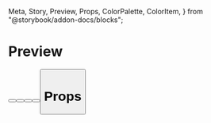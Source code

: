   Meta,
  Story,
  Preview,
  Props,
  ColorPalette,
  ColorItem,
} from "@storybook/addon-docs/blocks";

<Meta title="Buttons" />

# Preview

<Preview>
  <Story
    name="CTA"
    parameters={{
      design: {
        type: "figma",
        url:
          "https://www.figma.com/file/7Sh8nuwN3NqpwMCoOUPu9G/Styleguide-Test?node-id=104%3A525",
      },
    }}
  >
    <View style={{ alignItems: "center" }}>
      <View
        style={{
          justifyContent: "space-evenly",
          alignItems: "center",
          height: 600,
          marginBottom: 200,
          width: 900,
          borderWidth: 2,
          borderColor: "grey",
          paddingHorizontal: 16,
        }}
      >
        <Button
          title="CTA primary"
          type="filled"
          size="medium"
          loading={true}
        />
        <Button title="CTA primary" type="skeleton" size="medium" />
        <Button title="CTA secundairy" type="skeleton" />
        <Button title="CTA primary" type="filled" size="large" loading={true} />
        <Button title="CTA primary" type="filled" size="full" />
      </View>
    </View>
  </Story>
</Preview>

# Props

<Props of={Button} />
